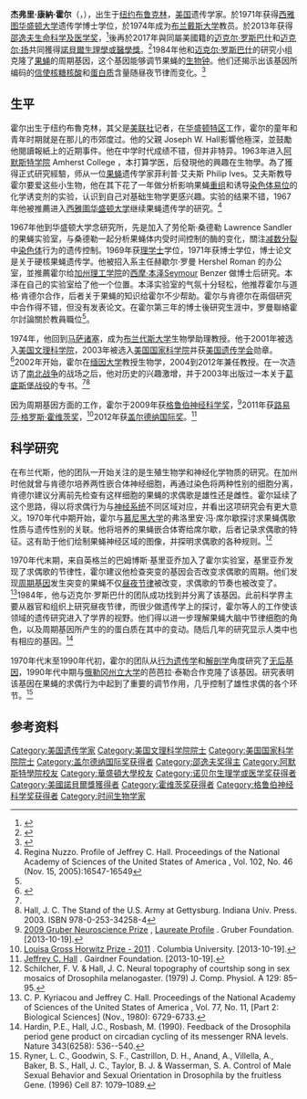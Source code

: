 {{noteTA
|G1=PP
|1=zh-hans:扬;zh-hant:揚;zh-tw:楊恩;
|2=zh-hans:罗斯巴什;zh-hant:羅斯巴什;zh-tw:羅斯巴希;
}}
{{Infobox scientist
|name              = 杰弗里·霍尔{{Nobel icon|2017年诺贝尔生理学或医学奖|诺贝尔生理学或医学奖}}<br/>Jeffrey Hall
|image             = Jeffrey C. Hall D81 4312 (25006072818).jpg
|image_size        = 
|caption           = 霍爾在2017年12月6日於[[斯德哥爾摩|斯德哥爾摩]]舉行的諾貝爾獎新聞發布會上
|birth_date        = {{birth date and age|1945|5|3}}
|birth_place       = [[美國|美國]][[紐約州|紐約州]][[纽约|纽约]][[布鲁克林|布鲁克林]]
|death_date        = 
|death_place       = 
|nationality       = {{USA}}
|field             = [[遗传学|遗传学]]
|work_institutions = [[布兰戴斯大学|布兰戴斯大学]]<br>[[缅因大学|缅因大学]]
|alma_mater        = [[阿默斯特学院|阿默斯特学院]]<br>[[华盛顿大学|华盛顿大学]]
|doctoral_advisor  = 
|doctoral_students = 
|known_for         = 克隆[[果蝇|果蝇]]的{{le|周期基因|Period (gene)}}
|prizes            = [[邵逸夫奖|邵逸夫生命科学及医学奖]]（2013）<br/>[[諾貝爾生理學或醫學獎|諾貝爾生理學或醫學獎]]（2017）
}}
'''杰弗里·康納·霍尔'''（{{lang-en|'''Jeffrey Connor Hall'''}}，{{bd|1945年|5月3日}}），出生于[[纽约|纽约]][[布鲁克林|布鲁克林]]，[[美国|美国]]遗传学家。於1971年获得[[西雅图华盛顿大学|西雅图华盛顿大学]]遗传学博士学位，於1974年成为[[布兰戴斯大学|布兰戴斯大学]]教员。於2013年获得[[邵逸夫奖|邵逸夫生命科学及医学奖]]，<ref>{{cite web|title=得奖人简介|url=http://www.shawprize.org/gb/shaw.php?tmp=3&twoid=94&threeid=219&fourid=370|publisher=邵逸夫基金会|accessdate=2013-10-18|archive-url=https://web.archive.org/web/20131019143346/http://www.shawprize.org/gb/shaw.php?tmp=3&twoid=94&threeid=219&fourid=370|archive-date=2013-10-19|dead-url=yes}}</ref>後再於2017年與同屬美國籍的[[迈克尔·罗斯巴什|迈克尔·罗斯巴什]]和[[迈克尔·扬|迈克尔·扬]]共同獲得[[諾貝爾生理學或醫學獎|諾貝爾生理學或醫學獎]]。<ref name="nobel-2017">{{cite web|url=https://www.nobelprize.org/nobel_prizes/medicine/laureates/2017/|title=The Nobel Prize in Physiology or Medicine 2017|publisher=Nobel Foundation|accessdate=2 October 2017|archive-date=2017-10-02|archive-url=https://web.archive.org/web/20171002165753/https://www.nobelprize.org/nobel_prizes/medicine/laureates/2017/|dead-url=no}}</ref>1984年他和[[迈克尔·罗斯巴什|迈克尔·罗斯巴什]]的研究小组克隆了[[果蝇|果蝇]]的周期基因，这个基因能够调节果蝇的[[生物钟|生物钟]]。他们还揭示出该基因所编码的[[信使核糖核酸|信使核糖核酸]]和[[蛋白质|蛋白质]]含量随昼夜节律而变化。<ref>{{cite web|title=新闻稿|url=http://www.shawprize.org/gb/shaw.php?tmp=3&twoid=94&threeid=219&fourid=371|publisher=邵逸夫基金会|accessdate=2013-10-18|archive-url=https://web.archive.org/web/20131019143350/http://www.shawprize.org/gb/shaw.php?tmp=3&twoid=94&threeid=219&fourid=371|archive-date=2013-10-19|dead-url=yes}}</ref>

== 生平 ==
霍尔出生于纽约布魯克林，其父是[[美联社|美联社]]记者，在[[华盛顿特区|华盛顿特区]]工作，霍尔的童年和青年时期就是在那儿的市郊度过。他的父親 Joseph W. Hall影響他極深，並鼓勵他閱讀報紙上的近期事件。他在中学时代成绩不错，但并非特异。1963年进入[[阿默斯特学院|阿默斯特学院]] Amherst College ，本打算学医，后發現他的興趣在生物學。為了獲得正式研究經驗，师从一位[[果蝇|果蝇]]遗传学家菲利普·艾夫斯 Philip Ives。艾夫斯教导霍尔要爱这些小生物，他在其下花了一年做分析影响果蝇[[遗传重组|重组]]和诱导[[染色体易位|染色体易位]]的化学诱变剂的实验，认识到自己对基础生物学更感兴趣。实验的结果不错，1967年他被推薦进入[[西雅圖华盛顿大学|西雅圖华盛顿大学]]继续果蝇遗传学的研究。<ref name=rm>Regina Nuzzo. Profile of Jeffrey C. Hall. Proceedings of the National Academy of Sciences of the United States of America , Vol. 102, No. 46 (Nov. 15, 2005):16547-16549</ref>

1967年他到华盛顿大学念研究所，先是加入了劳伦斯·桑德勒 Lawrence Sandler 的果蝇实验室，与桑德勒一起分析果蝇体内受时间控制的酶的变化，關注[[减数分裂|减数分裂]]中[[染色体|染色体]]行为的遗传控制。1969年获[[理学士|理学士]]学位，1971年获博士学位，博士论文是关于硬核果蝇遗传学。他被招入系主任赫歇尔·罗曼 Hershel Roman 的办公室，並推薦霍尔给[[加州理工学院|加州理工学院]]的[[西摩·本泽|西摩·本泽]]Seymour Benzer 做博士后研究。本泽在自己的实验室给了他一个位置。本泽实验室的气氛十分轻松，他推荐霍尔与道格·肯德尔合作，后者关于果蝇的知识给霍尔不少帮助。霍尔与肯德尔在兩個研究中合作得不错，但没有发表论文。在霍尔第三年的博士後研究生涯中，罗曼聯絡霍尔討論關於教員職位<ref name=rm/>。

1974年，他回到[[马萨诸塞|马萨诸塞]]，成为[[布兰代斯大学|布兰代斯大学]]生物學助理教授。他于2001年被选入[[美国文理科学院|美国文理科学院]]，2003年被选入[[美国国家科学院|美国国家科学院]]并获[[美国遗传学会|美国遗传学会]]勋章。<ref>{{cite web|title=Jeffrey Hall|url=http://gruber.yale.edu/neuroscience/jeffrey-hall|publisher=Gruber Foundation|accessdate=2013-10-18|archive-date=2020-08-03|archive-url=https://web.archive.org/web/20200803144010/https://gruber.yale.edu/neuroscience/jeffrey-hall|dead-url=no}}</ref>2002年开始，霍尔在[[缅因大学|缅因大学]]教授生物学，2004到2012年兼任教授。在一次造访了[[南北战争|南北战争]]的战场之后，他对历史的兴趣激增，并于2003年出版过一本关于[[葛底斯堡战役|葛底斯堡战役]]的专书。<ref name=rm/><ref>Hall, J. C. The Stand of the U.S. Army at Gettysburg. Indiana Univ. Press. 2003. ISBN 978-0-253-34258-4</ref>

因为周期基因方面的工作，霍尔于2009年获[[格鲁伯神经科学奖|格鲁伯神经科学奖]]，<ref>[http://www.gruberprizes.org/GruberPrizes/Neuroscience_LaureateOverview.php?awardid=50 2009 Gruber Neuroscience Prize] {{Wayback|url=http://www.gruberprizes.org/GruberPrizes/Neuroscience_LaureateOverview.php?awardid=50 |date=20111225223032 }}, [http://www.gruberprizes.org/GruberPrizes/Neuroscience_LaureateProfile.php?id=88&awardid=50 Laureate Profile] {{Wayback|url=http://www.gruberprizes.org/GruberPrizes/Neuroscience_LaureateProfile.php?id=88&awardid=50 |date=20101215193834 }}. Gruber Foundation. [2013-10-19].</ref>2011年获[[路易莎·格罗斯·霍维茨奖|路易莎·格罗斯·霍维茨奖]]，<ref>[http://www.cumc.columbia.edu/horwitz/bio_Jeffrey_Hall.html Louisa Gross Horwitz Prize - 2011] {{Wayback|url=http://www.cumc.columbia.edu/horwitz/bio_Jeffrey_Hall.html |date=20131019181629 }}. Columbia University. [2013-10-19].</ref>2012年获[[盖尔德纳国际奖|盖尔德纳国际奖]]。<ref>[http://www.gairdner.org/content/jeffrey-c-hall Jeffrey C. Hall] {{Wayback|url=http://www.gairdner.org/content/jeffrey-c-hall |date=20170313221140 }}. Gairdner Foundation. [2013-10-19].</ref>

== 科学研究 ==
在布兰代斯，他的团队一开始关注的是生殖生物学和神经化学物质的研究。在加州时他就曾与肯德尔培养两性嵌合体神经细胞，再通过染色将两种性别的细胞分离，肯德尔建议分离前先检查有这样细胞的果蝇的求偶歌是雄性还是雌性。霍尔延续了这个思路，得以将求偶行为与[[神经系统|神经系统]]不同区域对应，并看出这项研究会有更大意义。1970年代中期开始，霍尔与[[慕尼黑大学|慕尼黑大学]]的弗洛里安·冯·席尔歇探讨求果蝇偶歌性质与遗传性别的关联。他将培养的果蝇嵌合体寄给席尔歇，后者记录求偶歌的特征。这有助于他们绘制果蝇神经区域的图像，并探明求偶歌的各种规则。<ref>Schilcher, F. V. & Hall, J. C. Neural topography of courtship song in sex mosaics of Drosophila melanogaster. (1979) J. Comp. Physiol. A 129: 85–95.</ref>

1970年代末期，来自英格兰的巴姆博斯·基里亚乔加入了霍尔实验室，基里亚乔发现了求偶歌的节律性，霍尔建议他检查突变的基因会否改变求偶歌的周期。他们发现[[周期基因|周期基因]]发生突变的果蝇不仅[[昼夜节律|昼夜节律]]被改变，求偶歌的节奏也被改变了。<ref>C. P. Kyriacou and Jeffrey C. Hall. Proceedings of the National Academy of Sciences of the United States of America , Vol. 77, No. 11, [Part 2: Biological Sciences] (Nov., 1980): 6729-6733.</ref>1984年，他与迈克尔·罗斯巴什的团队成功找到并分离了该基因。此前科学界主要从器官和组织上研究昼夜节律，而很少做遗传学上的探讨，霍尔等人的工作使该领域的遗传研究进入了学界的视野。他们得以进一步理解果蝇大脑中节律细胞的角色，以及周期基因所产生的的蛋白质在其中的变动。随后几年的研究显示人类中也有相应的基因。<ref>Hardin, P.E., Hall, J.C., Rosbash, M. (1990). Feedback of the Drosophila period gene product on circadian cycling of its messenger RNA levels.  Nature 343(6258): 536--540.</ref>

1970年代末至1990年代初，霍尔的团队从[[行为遗传学|行为遗传学]]和[[解剖学|解剖学]]角度研究了[[无后基因|无后基因]]，1990年代中期与[[俄勒冈州立大学|俄勒冈州立大学]]的芭芭拉·泰勒合作克隆了该基因。研究表明该基因在果蝇的求偶行为中起到了重要的调节作用，几乎控制了雄性求偶的各个环节。<ref>Ryner, L. C., Goodwin, S. F., Castrillon, D. H., Anand, A., Villella, A., Baker, B. S., Hall, J. C., Taylor, B. J. & Wasserman, S. A. Control of Male Sexual Behavior and Sexual Orientation in Drosophila by the fruitless Gene. (1996) Cell 87: 1079–1089.</ref>

==参考资料==
{{reflist}}

{{2017年诺贝尔奖获得者}}
{{諾貝爾生理學或醫學獎獲得者 (2001年－2025年)}}
{{Shaw Prize|state=collapsed}}
{{格鲁伯神经科学奖获得者}}
{{加拿大盖尔德纳国际奖获得者}}
{{路易莎·格罗斯·霍维茨奖获得者}}

{{DEFAULTSORT:Hall}}
[[Category:美国遗传学家|Category:美国遗传学家]]
[[Category:美国文理科学院院士|Category:美国文理科学院院士]]
[[Category:美国国家科学院院士|Category:美国国家科学院院士]]
[[Category:盖尔德纳国际奖获得者|Category:盖尔德纳国际奖获得者]]
[[Category:邵逸夫奖得主|Category:邵逸夫奖得主]]
[[Category:阿默斯特學院校友|Category:阿默斯特學院校友]]
[[Category:華盛頓大學校友|Category:華盛頓大學校友]]
[[Category:诺贝尔生理学或医学奖获得者|Category:诺贝尔生理学或医学奖获得者]]
[[Category:美國諾貝爾獎獲得者|Category:美國諾貝爾獎獲得者]]
[[Category:霍维茨奖获得者|Category:霍维茨奖获得者]]
[[Category:格鲁伯神经科学奖获得者|Category:格鲁伯神经科学奖获得者]]
[[Category:时间生物学家|Category:时间生物学家]]